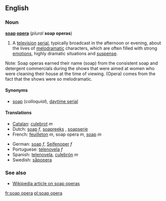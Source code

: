 ==English==
=== Noun ===
'''[[soap]] [[opera]]''' (''plural'' '''soap operas''')

#A [[television]] [[serial]], typically broadcast in the afternoon or evening, about the lives of [[melodramatic]] characters, which are often filled with strong [[emotion]]s, highly dramatic situations and [[suspense]].

Note: Soap operas earned their name (soap) from the consistent soap and detergent commercials during the shows that were aimed at women who were cleaning their house at the time of viewing. (Opera) comes from the fact that the shows were so melodramatic.

====Synonyms====
*[[soap]] (''colloquial''), [[daytime serial]]

==== Translations ====
{{top}}
*[[Catalan]]: [[culebrot]] ''m''
*Dutch: [[soap#Dutch|soap]] ''f'', [[soapreeks]] '' '', [[soapserie]] '' ''
*French: [[feuilleton]] ''m'', soap opera ''m'', [[soap#French|soap]] ''m''
{{mid}}
*German: [[soap#German|soap]] ''f'', [[Seifenoper]] ''f''
*Portuguese: [[telenovela]] ''f''
*Spanish: [[telenovela]], [[culebrón]] ''m''
*Swedish: [[såpopera]] {{c}}
{{bottom}}

===See also===
*[[w:soap_opera|Wikipedia article on soap operas]]

[[fr:soap opera]]
[[pl:soap opera]]